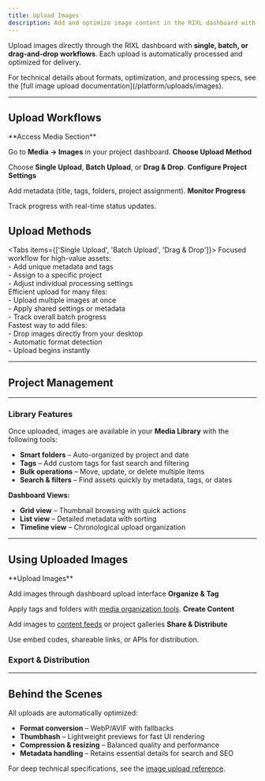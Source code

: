 ```yaml
---
title: Upload Images
description: Add and optimize image content in the RIXL dashboard with multiple workflows and integration options.
---
```



Upload images directly through the RIXL dashboard with **single, batch, or drag-and-drop workflows**. Each upload is automatically processed and optimized for delivery.

<Callout type="info">
  For technical details about formats, optimization, and processing specs, see the [full image upload documentation](/platform/uploads/images).
</Callout>

---

## Upload Workflows


<Steps>
<Step>
**Access Media Section**

Go to **Media → Images** in your project dashboard.
</Step>
<Step>
**Choose Upload Method**

Choose **Single Upload**, **Batch Upload**, or **Drag & Drop**.
</Step>
<Step>
**Configure Project Settings**

Add metadata (title, tags, folders, project assignment).
</Step>
<Step>
**Monitor Progress**

Track progress with real-time status updates.
</Step>
</Steps>

## Upload Methods

<Tabs items={['Single Upload', 'Batch Upload', 'Drag & Drop']}>
  <Tab value="Single Upload">
    Focused workflow for high-value assets:  
    - Add unique metadata and tags  
    - Assign to a specific project  
    - Adjust individual processing settings  
    </Tab>
    <Tab value="Batch Upload">
    Efficient upload for many files:  
    - Upload multiple images at once  
    - Apply shared settings or metadata  
    - Track overall batch progress  
    </Tab>
    <Tab value="Drag & Drop">
    Fastest way to add files:  
    - Drop images directly from your desktop  
    - Automatic format detection  
    - Upload begins instantly  
  </Tab>
</Tabs>

---

## Project Management

<div className="grid gap-6 sm:grid-cols-2 lg:grid-cols-3 mt-6">
  <InfoCard 
    title="Project Assignment" 
    description="Automatically link images to active projects"
    icon="FolderPlus"
  />
  <InfoCard 
    title="Team Collaboration" 
    description="Share uploaded images with teammates"
    icon="Users"
  />
  <InfoCard 
    title="Workflow Status" 
    description="Track approval and review stages"
    icon="CheckCircle"
  />
</div>

---

### Library Features

Once uploaded, images are available in your **Media Library** with the following tools:

- **Smart folders** – Auto-organized by project and date  
- **Tags** – Add custom tags for fast search and filtering  
- **Bulk operations** – Move, update, or delete multiple items  
- **Search & filters** – Find assets quickly by metadata, tags, or dates  

**Dashboard Views:**
- **Grid view** – Thumbnail browsing with quick actions  
- **List view** – Detailed metadata with sorting  
- **Timeline view** – Chronological upload organization  

---

## Using Uploaded Images

<Steps>
<Step>
**Upload Images**

Add images through dashboard upload interface
</Step>
<Step>
**Organize & Tag**

Apply tags and folders with [media organization tools](/platform/dashboard/media/organize-media).
</Step>
<Step>
**Create Content**

Add images to [content feeds](/platform/dashboard/feeds/overview) or project galleries
</Step>
<Step>
**Share & Distribute**

Use embed codes, shareable links, or APIs for distribution.
</Step>
</Steps>

### Export & Distribution

<div className="grid gap-6 sm:grid-cols-2 lg:grid-cols-4 mt-6">
  <InfoCard 
    title="Direct URLs" 
    description="Optimized links for websites and apps"
    icon="Link"
  />
  <InfoCard 
    title="Embed Codes" 
    description="Ready-to-use HTML/Markdown snippets"
    icon="Code"
  />
  <InfoCard 
    title="API Access" 
    description="Programmatic management through API"
    icon="Database"
  />
  <InfoCard 
    title="Download Options" 
    description="Access original or optimized files"
    icon="Download"
  />
</div>

---

## Behind the Scenes

All uploads are automatically optimized:

- **Format conversion** – WebP/AVIF with fallbacks  
- **Thumbhash** – Lightweight previews for fast UI rendering  
- **Compression & resizing** – Balanced quality and performance  
- **Metadata handling** – Retains essential details for search and SEO  

For deep technical specifications, see the [image upload reference](/platform/uploads/images).
